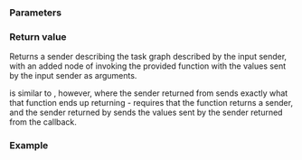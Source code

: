 {{cpp/execution/title|let_value}}
{{cpp/execution/navbar}}

{{ddcl|header=execution|since=c++26|
execution::sender auto
    let_value( execution::sender auto input,
               std::invocable&lt;/*values-sent-by*/(input)...&gt; function );
}}

===Parameters===
{{par begin}}
{{par|input|sender which once executed sends the values upon which the function executes}}
{{par|function|invocable to be called with the values from the input sender}}
{{par end}}

===Return value===
Returns a sender describing the task graph described by the input sender, with an added node of invoking the provided function with the values sent by the input sender as arguments.

{{tt|let_value}} is similar to {{lc|then}}, however, where the sender returned from {{tt|then}} sends exactly what that function ends up returning - {{tt|let_value}} requires that the function returns a sender, and the sender returned by {{tt|let_value}} sends the values sent by the sender returned from the callback.

===Example===
{{example}}

{{langlinks|de|es|ja|ru|zh}}